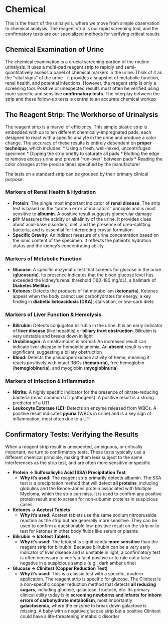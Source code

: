 # Chemical {-}

This is the heart of the urinalysis, where we move from simple observation to chemical analysis. The reagent strip is our rapid screening tool, and the confirmatory tests are our specialized methods for verifying critical results

## **Chemical Examination of Urine** {-}

The chemical examination is a crucial screening portion of the routine urinalysis. It uses a multi-pad reagent strip to rapidly and semi-quantitatively assess a panel of chemical markers in the urine. Think of it as the "vital signs" of the urine - it provides a snapshot of metabolic function, renal health, and potential infections. However, the reagent strip is only a screening tool. Positive or unexpected results must often be verified using more specific and sensitive **confirmatory tests**. The interplay between the strip and these follow-up tests is central to an accurate chemical workup

## **The Reagent Strip: The Workhorse of Urinalysis** {-}

The reagent strip is a marvel of efficiency. This simple plastic strip is embedded with up to ten different chemically-impregnated pads, each designed to react with a specific analyte in the urine and produce a color change. The accuracy of these results is entirely dependent on **proper technique**, which includes:
*   Using a fresh, well-mixed, uncentrifuged specimen
*   Dipping the strip briefly to saturate all pads
*   Blotting the edge to remove excess urine and prevent "run-over" between pads
*   Reading the color changes at the precise times specified by the manufacturer

The tests on a standard strip can be grouped by their primary clinical purpose:

### **Markers of Renal Health & Hydration** {-}
*   **Protein:** The single most important indicator of **renal disease**. The strip test is based on the "protein error of indicators" principle and is most sensitive to **albumin**. A positive result suggests glomerular damage
*   **pH:** Measures the acidity or alkalinity of the urine. It provides clues about acid-base disorders, diet, and the presence of urea-splitting bacteria, and is essential for interpreting crystal formation
*   **Specific Gravity:** An indirect measure of urine concentration based on the ionic content of the specimen. It reflects the patient's hydration status and the kidney's concentrating ability

### **Markers of Metabolic Function** {-}
*   **Glucose:** A specific enzymatic test that screens for glucose in the urine (**glucosuria**). Its presence indicates that the blood glucose level has exceeded the kidney's renal threshold (160-180 mg/dL), a hallmark of **Diabetes Mellitus**
*   **Ketones:** Detects the products of fat metabolism (**ketonuria**). Ketones appear when the body cannot use carbohydrates for energy, a key finding in **diabetic ketoacidosis (DKA)**, starvation, or low-carb diets

### **Markers of Liver Function & Hemolysis** {-}
*   **Bilirubin:** Detects conjugated bilirubin in the urine. It is an early indicator of **liver disease** (like hepatitis) or **biliary tract obstruction**. Bilirubin is very unstable and breaks down in light
*   **Urobilinogen:** A small amount is normal. An increased result can indicate liver disease or hemolytic anemia. An **absent** result is very significant, suggesting a biliary obstruction
*   **Blood:** Detects the pseudoperoxidase activity of heme, meaning it reacts positively with intact RBCs (**hematuria**), free hemoglobin (**hemoglobinuria**), and myoglobin (**myoglobinuria**)

### **Markers of Infection & Inflammation** {-}
*   **Nitrite:** A highly specific indicator for the presence of nitrate-reducing bacteria (most common UTI pathogens). A positive result is a strong predictor of a UTI
*   **Leukocyte Esterase (LE):** Detects an enzyme released from WBCs. A positive result indicates **pyuria** (WBCs in urine) and is a key sign of inflammation, most often due to a UTI

## **Confirmatory Tests: Verifying the Results** {-}

When a reagent strip result is unexpected, ambiguous, or critically important, we turn to confirmatory tests. These tests typically use a different chemical principle, making them less subject to the same interferences as the strip test, and are often more sensitive or specific

*   **Protein → Sulfosalicylic Acid (SSA) Precipitation Test**
    *   **Why it's used:** The reagent strip primarily detects albumin. The SSA test is a precipitation method that will detect **all proteins**, including globulins and the Bence-Jones protein associated with Multiple Myeloma, which the strip can miss. It is used to confirm any positive protein result and to screen for non-albumin proteins in suspicious cases

*   **Ketones → Acetest Tablets**
    *   **Why it's used:** Acetest tablets use the same sodium nitroprusside reaction as the strip but are generally more sensitive. They can be used to confirm a questionable low-positive result on the strip or to test for ketones in other body fluids like serum or plasma

*   **Bilirubin → Ictotest Tablets**
    *   **Why it's used:** The Ictotest is significantly **more sensitive** than the reagent strip for bilirubin. Because bilirubin can be a very early indicator of liver disease and is unstable in light, a confirmatory test is often necessary to verify a faint positive or to rule out a false negative in a suspicious sample (e.g., dark amber urine)

*   **Glucose → Clinitest (Copper Reduction Test)**
    *   **Why it's used:** This is a classic test with a specific, modern application. The reagent strip is specific for glucose. The Clinitest is a non-specific copper reduction method that detects **all reducing sugars**, including glucose, galactose, fructose, etc. Its primary clinical utility today is in **screening newborns and infants for inborn errors of carbohydrate metabolism**, most importantly **galactosemia**, where the enzyme to break down galactose is missing. A baby with a negative glucose strip but a positive Clinitest could have a life-threatening metabolic disorder
